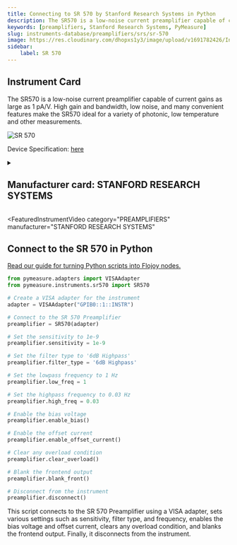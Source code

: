```yaml
---
title: Connecting to SR 570 by Stanford Research Systems in Python
description: The SR570 is a low-noise current preamplifier capable of current gains as large as 1 pA/V. High gain and bandwidth, low noise, and many convenient features make the SR570 ideal for a variety of photonic, low temperature and other measurements.
keywords: [preamplifiers, Stanford Research Systems, PyMeasure] 
slug: instruments-database/preamplifiers/srs/sr-570 
image: https://res.cloudinary.com/dhopxs1y3/image/upload/v1691782426/Instruments/Preamplifier/SR-570/SR-570.jpg
sidebar:
    label: SR 570 
---
```



## Instrument Card

The SR570 is a low-noise current preamplifier capable of current gains as large as 1 pA/V. High gain and bandwidth, low noise, and many convenient features make the SR570 ideal for a variety of photonic, low temperature and other measurements.

![SR 570](https://res.cloudinary.com/dhopxs1y3/image/upload/v1691782426/Instruments/Preamplifier/SR-570/SR-570.jpg)

Device Specification: [here](https://www.thinksrs.com/downloads/pdfs/catalog/SR570c.pdf)

<details style={{ marginTop: "15px"}}>
<summary><h2 style={{display:'inline'}}>Manufacturer card: STANFORD RESEARCH SYSTEMS</h2></summary>

![STANFORD RESEARCH SYSTEMS](https://res.cloudinary.com/dhopxs1y3/image/upload/v1692806206/Instruments/Vendor%20Logos/Stanford_Research.png)

Stanford Research Systems is a maker of general test and measurement instruments. The company was founded in 1980, is privately held, and is not affiliated with Stanford University. Stanford Research Systems manufactures all of their products at their Sunnyvale, California facility.

- Headquarters: Sunnyvale, California
- Yearly Revenue (millions, USD): 24.9
- Vendor Website: [here](https://www.thinksrs.com/index.html)

</details>


<FeaturedInstrumentVideo
  category="PREAMPLIFIERS"
  manufacturer="STANFORD RESEARCH SYSTEMS"
></FeaturedInstrumentVideo>

## Connect to the SR 570 in Python

[Read our guide for turning Python scripts into Flojoy nodes.](https://docs.flojoy.ai/contribution/blocks/custom-flojoy-block/)


<Tabs>

<TabItem value="Flojoy" label="Flojoy" className="flojoy-instrument-tabs">

<NodeCardCollection category='PREAMPLIFIERS' manufacturer='STANFORD'></NodeCardCollection>

</TabItem>
<TabItem value="PyMeasure" label="PyMeasure">


```python
from pymeasure.adapters import VISAAdapter
from pymeasure.instruments.sr570 import SR570

# Create a VISA adapter for the instrument
adapter = VISAAdapter("GPIB0::1::INSTR")

# Connect to the SR 570 Preamplifier
preamplifier = SR570(adapter)

# Set the sensitivity to 1e-9
preamplifier.sensitivity = 1e-9

# Set the filter type to '6dB Highpass'
preamplifier.filter_type = '6dB Highpass'

# Set the lowpass frequency to 1 Hz
preamplifier.low_freq = 1

# Set the highpass frequency to 0.03 Hz
preamplifier.high_freq = 0.03

# Enable the bias voltage
preamplifier.enable_bias()

# Enable the offset current
preamplifier.enable_offset_current()

# Clear any overload condition
preamplifier.clear_overload()

# Blank the frontend output
preamplifier.blank_front()

# Disconnect from the instrument
preamplifier.disconnect()
```

This script connects to the SR 570 Preamplifier using a VISA adapter, sets various settings such as sensitivity, filter type, and frequency, enables the bias voltage and offset current, clears any overload condition, and blanks the frontend output. Finally, it disconnects from the instrument.

</TabItem>
</Tabs>